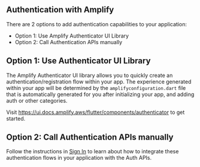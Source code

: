 ## Authentication with Amplify

There are 2 options to add authentication capabilities to your application:
- Option 1: Use Amplify Authenticator UI Library
- Option 2: Call Authentication APIs manually

## Option 1: Use Authenticator UI Library

The Amplify Authenticator UI library allows you to quickly create an authentication/registration flow within your app. The experience generated within your app will be determined by the `amplifyconfiguration.dart` file that is automatically generated for you after initializing your app, and adding auth or other categories. 

Visit <a href="https://ui.docs.amplify.aws/flutter/components/authenticator">https://ui.docs.amplify.aws/flutter/components/authenticator</a> to get started.

## Option 2: Call Authentication APIs manually

Follow the instructions in [Sign In](/lib-v1/auth/signin) to learn about how to integrate these authentication flows in your application with the Auth APIs.

